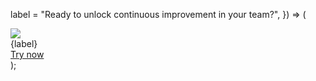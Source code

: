   label = "Ready to unlock continuous improvement in your team?",
}) => (
  <div
    style={{
      display: "flex",
      justifyContent: "space-between",
      alignItems: "center",
      marginTop: 80,
      background: "#1a1b1e",
      color: "#fff",
      borderRadius: 8,
      border: "1px solid #69db7c",
      padding: "10px",
    }}
  >
    <div
      style={{
        display: "flex",
        justifyContent: "space-between",
        alignItems: "center",
        gap: 12,
        fontWeight: 500,
      }}
    >
      <img
        src="https://mintlify.s3-us-west-1.amazonaws.com/sweetrdev/logo.svg"
        height={24}
        width={24}
        style={{ margin: 0 }}
      />
      <div>{label}</div>
    </div>
    <a
      href="https://github.com/apps/sweetr-dev/installations/new"
      rel="nofollow"
      className="not-prose"
      style={{
        padding: "8px 16px",
        background: "#69db7c",
        color: "#000",
        borderRadius: 4,
        fontSize: 14,
      }}
    >
      Try now
    </a>
  </div>
);

